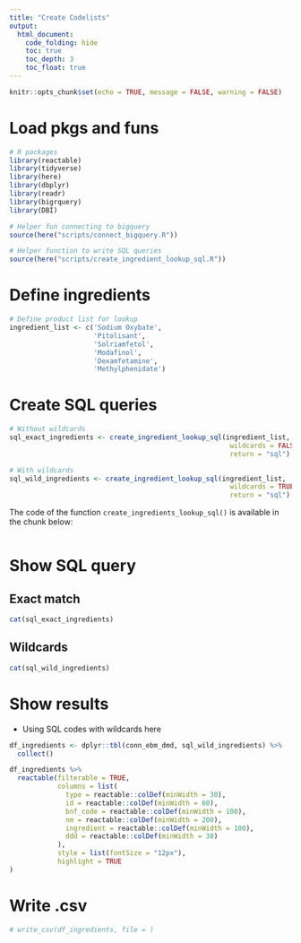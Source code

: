 ```yaml
---
title: "Create Codelists"
output:
  html_document:
    code_folding: hide
    toc: true
    toc_depth: 3
    toc_float: true
---
```


```r
knitr::opts_chunk$set(echo = TRUE, message = FALSE, warning = FALSE)
```

# Load pkgs and funs

```r
# R packages
library(reactable)
library(tidyverse)
library(here)
library(dbplyr)
library(readr)
library(bigrquery)
library(DBI)

# Helper fun connecting to bigquery
source(here("scripts/connect_bigquery.R"))

# Helper function to write SQL queries
source(here("scripts/create_ingredient_lookup_sql.R"))

```

# Define ingredients

```r
# Define product list for lookup
ingredient_list <- c('Sodium Oxybate', 
                     'Pitolisant', 
                     'Solriamfetol', 
                     'Modafinol', 
                     'Dexamfetamine', 
                     'Methylphenidate')
```

# Create SQL queries

```r
# Without wildcards
sql_exact_ingredients <- create_ingredient_lookup_sql(ingredient_list, 
                                                       wildcards = FALSE,
                                                       return = "sql")

# With wildcards
sql_wild_ingredients <- create_ingredient_lookup_sql(ingredient_list, 
                                                       wildcards = TRUE,
                                                       return = "sql")
```

The code of the function `create_ingredients_lookup_sql()` is available in the chunk below:

```r

```

# Show SQL query

## Exact match

```r
cat(sql_exact_ingredients)
```

## Wildcards

```r
cat(sql_wild_ingredients)
```

# Show results

- Using SQL codes with wildcards here

```r
df_ingredients <- dplyr::tbl(conn_ebm_dmd, sql_wild_ingredients) %>% 
  collect()
```


```r

df_ingredients %>% 
  reactable(filterable = TRUE,
            columns = list(
              type = reactable::colDef(minWidth = 30),
              id = reactable::colDef(minWidth = 60),
              bnf_code = reactable::colDef(minWidth = 100),
              nm = reactable::colDef(minWidth = 200),
              ingredient = reactable::colDef(minWidth = 100),
              ddd = reactable::colDef(minWidth = 30)
            ),
            style = list(fontSize = "12px"),
            highlight = TRUE
)
```

# Write .csv

```r
# write_csv(df_ingredients, file = )
```

